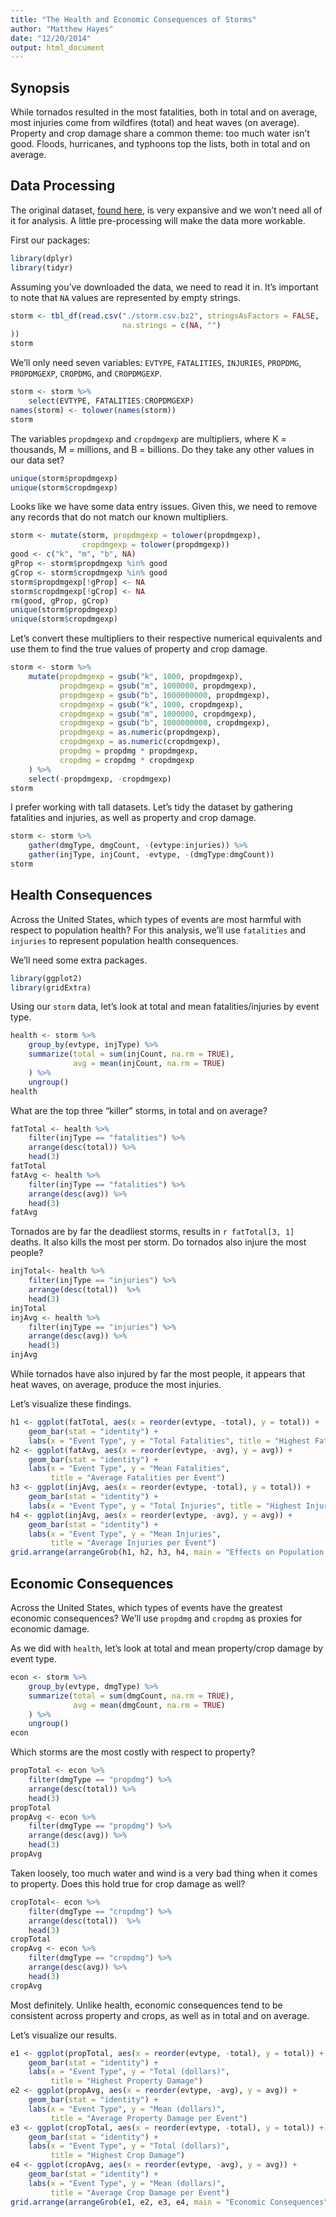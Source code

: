 ```yaml
---
title: "The Health and Economic Consequences of Storms"
author: "Matthew Hayes"
date: "12/20/2014"
output: html_document
---
```


## Synopsis
While tornados resulted in the most fatalities, both in total and on average, most injuries come from wildfires (total) and heat waves (on average). Property and crop damage share a common theme: too much water isn't good. Floods, hurricanes, and typhoons top the lists, both in total and on average.

## Data Processing

The original dataset, [found here](https://d396qusza40orc.cloudfront.net/repdata%2Fdata%2FStormData.csv.bz2), is very expansive and we won't need all of it for analysis. A little pre-processing will make the data more workable.

First our packages:

```r
library(dplyr)
library(tidyr)
```

Assuming you've downloaded the data, we need to read it in. It's important to note that `NA` values are represented by empty strings.
```r
storm <- tbl_df(read.csv("./storm.csv.bz2", stringsAsFactors = FALSE, 
                         na.strings = c(NA, "")
))
storm
```

We'll only need seven variables: `EVTYPE`, `FATALITIES`, `INJURIES`, `PROPDMG`, `PROPDMGEXP`, `CROPDMG`, and `CROPDMGEXP`.

```r
storm <- storm %>%
    select(EVTYPE, FATALITIES:CROPDMGEXP)
names(storm) <- tolower(names(storm))
storm
```

The variables `propdmgexp` and `cropdmgexp` are multipliers, where K = thousands, M = millions, and B = billions. Do they take any other values in our data set?

```r
unique(storm$propdmgexp)
unique(storm$cropdmgexp)
```

Looks like we have some data entry issues. Given this, we need to remove any records that do not match our known multipliers.

```r
storm <- mutate(storm, propdmgexp = tolower(propdmgexp),
                cropdmgexp = tolower(propdmgexp))
good <- c("k", "m", "b", NA) 
gProp <- storm$propdmgexp %in% good
gCrop <- storm$cropdmgexp %in% good
storm$propdmgexp[!gProp] <- NA
storm$cropdmgexp[!gCrop] <- NA
rm(good, gProp, gCrop)
unique(storm$propdmgexp)
unique(storm$cropdmgexp)
```

Let's convert these multipliers to their respective numerical equivalents and use them to find the true values of property and crop damage.
```r
storm <- storm %>%
    mutate(propdmgexp = gsub("k", 1000, propdmgexp),
           propdmgexp = gsub("m", 1000000, propdmgexp),
           propdmgexp = gsub("b", 1000000000, propdmgexp),
           cropdmgexp = gsub("k", 1000, cropdmgexp),
           cropdmgexp = gsub("m", 1000000, cropdmgexp),
           cropdmgexp = gsub("b", 1000000000, cropdmgexp),
           propdmgexp = as.numeric(propdmgexp),
           cropdmgexp = as.numeric(cropdmgexp),
           propdmg = propdmg * propdmgexp,
           cropdmg = cropdmg * cropdmgexp
    ) %>%
    select(-propdmgexp, -cropdmgexp)
storm
```

I prefer working with tall datasets. Let's tidy the dataset by gathering fatalities and injuries, as well as property and crop damage.

```r
storm <- storm %>%
    gather(dmgType, dmgCount, -(evtype:injuries)) %>%
    gather(injType, injCount, -evtype, -(dmgType:dmgCount))
storm
```

## Health Consequences

Across the United States, which types of events are most harmful with respect to population health? For this analysis, we'll use `fatalities` and `injuries` to represent population health consequences.

We'll need some extra packages.
```r
library(ggplot2)
library(gridExtra)
```


Using our `storm` data, let's look at total and mean fatalities/injuries by event type.

```r
health <- storm %>%
    group_by(evtype, injType) %>%
    summarize(total = sum(injCount, na.rm = TRUE),
              avg = mean(injCount, na.rm = TRUE)
    ) %>%
    ungroup()
health
```

What are the top three "killer" storms, in total and on average?

```r
fatTotal <- health %>%
    filter(injType == "fatalities") %>%
    arrange(desc(total)) %>%
    head(3)
fatTotal
fatAvg <- health %>%
    filter(injType == "fatalities") %>%
    arrange(desc(avg)) %>%
    head(3)
fatAvg
```

Tornados are by far the deadliest storms, results in `r fatTotal[3, 1]` deaths. It also kills the most per storm. Do tornados also injure the most people?

```r
injTotal<- health %>%
    filter(injType == "injuries") %>%
    arrange(desc(total))  %>%
    head(3)
injTotal
injAvg <- health %>%
    filter(injType == "injuries") %>%
    arrange(desc(avg)) %>%
    head(3)
injAvg
```

While tornados have also injured by far the most people, it appears that heat waves, on average, produce the most injuries.

Let's visualize these findings.

```r
h1 <- ggplot(fatTotal, aes(x = reorder(evtype, -total), y = total)) +
    geom_bar(stat = "identity") +
    labs(x = "Event Type", y = "Total Fatalities", title = "Highest Fatalities")
h2 <- ggplot(fatAvg, aes(x = reorder(evtype, -avg), y = avg)) +
    geom_bar(stat = "identity") +
    labs(x = "Event Type", y = "Mean Fatalities",
         title = "Average Fatalities per Event")
h3 <- ggplot(injAvg, aes(x = reorder(evtype, -total), y = total)) +
    geom_bar(stat = "identity") +
    labs(x = "Event Type", y = "Total Injuries", title = "Highest Injuries")
h4 <- ggplot(injAvg, aes(x = reorder(evtype, -avg), y = avg)) +
    geom_bar(stat = "identity") +
    labs(x = "Event Type", y = "Mean Injuries", 
         title = "Average Injuries per Event")
grid.arrange(arrangeGrob(h1, h2, h3, h4, main = "Effects on Population Health"))
```

## Economic Consequences

Across the United States, which types of events have the greatest economic consequences? We'll use `propdmg` and `cropdmg` as proxies for economic damage.

As we did with `health`, let's look at total and mean property/crop damage by event type.

```r
econ <- storm %>%
    group_by(evtype, dmgType) %>%
    summarize(total = sum(dmgCount, na.rm = TRUE),
              avg = mean(dmgCount, na.rm = TRUE)
    ) %>%
    ungroup()
econ
```

Which storms are the most costly with respect to property?

```r
propTotal <- econ %>%
    filter(dmgType == "propdmg") %>%
    arrange(desc(total)) %>%
    head(3)
propTotal
propAvg <- econ %>%
    filter(dmgType == "propdmg") %>%
    arrange(desc(avg)) %>%
    head(3)
propAvg
```

Taken loosely, too much water and wind is a very bad thing when it comes to property. Does this hold true for crop damage as well?

```r
cropTotal<- econ %>%
    filter(dmgType == "cropdmg") %>%
    arrange(desc(total))  %>%
    head(3)
cropTotal
cropAvg <- econ %>%
    filter(dmgType == "cropdmg") %>%
    arrange(desc(avg)) %>%
    head(3)
cropAvg
```

Most definitely. Unlike health, economic consequences tend to be consistent across property and crops, as well as in total and on average.

Let's visualize our results.

```r
e1 <- ggplot(propTotal, aes(x = reorder(evtype, -total), y = total)) +
    geom_bar(stat = "identity") +
    labs(x = "Event Type", y = "Total (dollars)", 
         title = "Highest Property Damage")
e2 <- ggplot(propAvg, aes(x = reorder(evtype, -avg), y = avg)) +
    geom_bar(stat = "identity") +
    labs(x = "Event Type", y = "Mean (dollars)",
         title = "Average Property Damage per Event")
e3 <- ggplot(cropTotal, aes(x = reorder(evtype, -total), y = total)) +
    geom_bar(stat = "identity") +
    labs(x = "Event Type", y = "Total (dollars)",
         title = "Highest Crop Damage")
e4 <- ggplot(cropAvg, aes(x = reorder(evtype, -avg), y = avg)) +
    geom_bar(stat = "identity") +
    labs(x = "Event Type", y = "Mean (dollars)",
         title = "Average Crop Damage per Event")
grid.arrange(arrangeGrob(e1, e2, e3, e4, main = "Economic Consequences"))
```